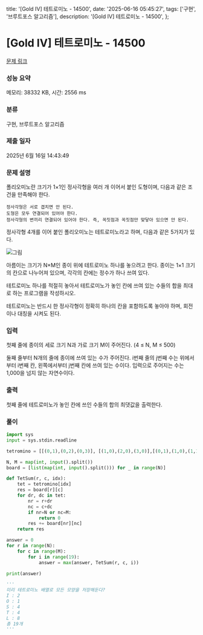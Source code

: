   title: '[Gold IV] 테트로미노 - 14500',
  date: '2025-06-16 05:45:27',
  tags: ['구현', '브루트포스 알고리즘'],
  description: '[Gold IV] 테트로미노 - 14500',
};

# [Gold IV] 테트로미노 - 14500 

[문제 링크](https://www.acmicpc.net/problem/14500) 

### 성능 요약

메모리: 38332 KB, 시간: 2556 ms

### 분류

구현, 브루트포스 알고리즘

### 제출 일자

2025년 6월 16일 14:43:49

### 문제 설명

폴리오미노란 크기가 1×1인 정사각형을 여러 개 이어서 붙인 도형이며, 다음과 같은 조건을 만족해야 한다.

	정사각형은 서로 겹치면 안 된다.
	도형은 모두 연결되어 있어야 한다.
	정사각형의 변끼리 연결되어 있어야 한다. 즉, 꼭짓점과 꼭짓점만 맞닿아 있으면 안 된다.

정사각형 4개를 이어 붙인 폴리오미노는 테트로미노라고 하며, 다음과 같은 5가지가 있다.

![그림](https://onlinejudgeimages.s3-ap-northeast-1.amazonaws.com/problem/14500/1.png)

아름이는 크기가 N×M인 종이 위에 테트로미노 하나를 놓으려고 한다. 종이는 1×1 크기의 칸으로 나누어져 있으며, 각각의 칸에는 정수가 하나 쓰여 있다.

테트로미노 하나를 적절히 놓아서 테트로미노가 놓인 칸에 쓰여 있는 수들의 합을 최대로 하는 프로그램을 작성하시오.

테트로미노는 반드시 한 정사각형이 정확히 하나의 칸을 포함하도록 놓아야 하며, 회전이나 대칭을 시켜도 된다.

### 입력 

 첫째 줄에 종이의 세로 크기 N과 가로 크기 M이 주어진다. (4 ≤ N, M ≤ 500)

둘째 줄부터 N개의 줄에 종이에 쓰여 있는 수가 주어진다. i번째 줄의 j번째 수는 위에서부터 i번째 칸, 왼쪽에서부터 j번째 칸에 쓰여 있는 수이다. 입력으로 주어지는 수는 1,000을 넘지 않는 자연수이다.

### 출력 

 첫째 줄에 테트로미노가 놓인 칸에 쓰인 수들의 합의 최댓값을 출력한다.

### 풀이
```python
import sys
input = sys.stdin.readline

tetromino = [[(0,1),(0,2),(0,3)], [(1,0),(2,0),(3,0)],[(0,1),(1,0),(1,1)],[(0,1),(1,1),(1,2)],[(0,1),(-1,1),(-1,2)],[(1,0),(1,1),(2,1)],[(-1,0),(-1,1),(-2,1)],[(0,1),(1,1),(0,2)],[(0,1),(-1,1),(0,2)],[(1,0),(1,1),(2,0)],[(0,1),(-1,1),(1,1)],[(1,0),(2,0),(2,1)],[(0,1),(-1,1),(-2,1)],[(1,0),(0,1),(0,2)],[(0,1),(0,2),(1,2)],[(0,1),(1,1),(2,1)],[(0,1),(1,0),(2,0)],[(0,1),(0,2),(-1,2)],[(1,0),(1,1),(1,2)]]

N, M = map(int, input().split())
board = [list(map(int, input().split())) for _ in range(N)]

def TetSum(r, c, idx):
    tet = tetromino[idx]
    res = board[r][c]
    for dr, dc in tet:
        nr = r+dr
        nc = c+dc
        if nr=N or nc=M:
            return 0
        res += board[nr][nc]
    return res

answer = 0
for r in range(N):
    for c in range(M):
        for i in range(19):
            answer = max(answer, TetSum(r, c, i))

print(answer)

'''
미리 테트로미노 배열로 모든 모양을 저장해둔다?
I : 2
O : 1
S : 4
T : 4
L : 8
총 19개
'''
```